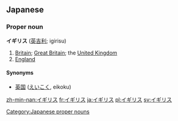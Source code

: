 ==Japanese==                                          
===Proper noun===
'''イギリス''' ([[英吉利]]; igirisu)

# [[Britain]]; [[Great Britain]]; the [[United Kingdom]]
# [[England]]

====Synonyms====
*[[英国]] ([[えいこく]], eikoku)

[[Category:Japanese proper nouns]]

[[zh-min-nan:イギリス]]
[[fr:イギリス]]
[[ja:イギリス]]
[[pl:イギリス]]
[[sv:イギリス]]